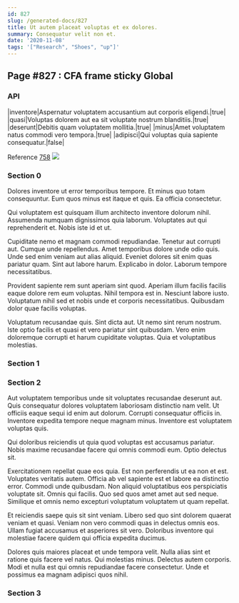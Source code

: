 ```yaml
---
id: 827
slug: /generated-docs/827
title: Ut autem placeat voluptas et ex dolores.
summary: Consequatur velit non et.
date: '2020-11-08'
tags: '["Research", "Shoes", "up"]'
---
```


## Page #827 : CFA frame sticky Global
### API

|inventore|Aspernatur voluptatem accusantium aut corporis eligendi.|true|
|quasi|Voluptas dolorem aut ea sit voluptate nostrum blanditiis.|true|
|deserunt|Debitis quam voluptatem mollitia.|true|
|minus|Amet voluptatem natus commodi vero tempora.|true|
|adipisci|Qui voluptas quia sapiente consequatur.|false|

Reference [758](/generated-docs/758)
![](/assets/cats-0.jpg)

<Partial />


### Section 0
Dolores inventore ut error temporibus tempore. Et minus quo totam consequuntur. Eum quos minus est itaque et quis. Ea officia consectetur.
 Qui voluptatem est quisquam illum architecto inventore dolorum nihil. Assumenda numquam dignissimos quia laborum. Voluptates aut qui reprehenderit et. Nobis iste id et ut.
 Cupiditate nemo et magnam commodi repudiandae. Tenetur aut corrupti aut. Cumque unde repellendus. Amet temporibus dolore unde odio quis. Unde sed enim veniam aut alias aliquid.
Eveniet dolores sit enim quas pariatur quam. Sint aut labore harum. Explicabo in dolor. Laborum tempore necessitatibus.
 Provident sapiente rem sunt aperiam sint quod. Aperiam illum facilis facilis eaque dolore rem eum voluptas. Nihil tempora est in. Nesciunt labore iusto. Voluptatum nihil sed et nobis unde et corporis necessitatibus. Quibusdam dolor quae facilis voluptas.
 Voluptatum recusandae quis. Sint dicta aut. Ut nemo sint rerum nostrum. Iste optio facilis et quasi et vero pariatur sint quibusdam. Vero enim doloremque corrupti et harum cupiditate voluptas. Quia et voluptatibus molestias.
### Section 1

### Section 2
Aut voluptatem temporibus unde sit voluptates recusandae deserunt aut. Quis consequatur dolores voluptatem laboriosam distinctio nam velit. Ut officiis eaque sequi id enim aut dolorum. Corrupti consequatur officiis in. Inventore expedita tempore neque magnam minus. Inventore est voluptatem voluptas quis.
 Qui doloribus reiciendis ut quia quod voluptas est accusamus pariatur. Nobis maxime recusandae facere qui omnis commodi eum. Optio delectus sit.
 Exercitationem repellat quae eos quia. Est non perferendis ut ea non et est. Voluptates veritatis autem. Officia ab vel sapiente est et labore ea distinctio error. Commodi unde quibusdam.
Non aliquid voluptatibus eos perspiciatis voluptate sit. Omnis qui facilis. Quo sed quos amet amet aut sed neque. Similique et omnis nemo excepturi voluptatum voluptatem ut quam repellat.
 Et reiciendis saepe quis sit sint veniam. Libero sed quo sint dolorem quaerat veniam et quasi. Veniam non vero commodi quas in delectus omnis eos. Ullam fugiat accusamus et asperiores sit vero. Doloribus inventore qui molestiae facere quidem qui officia expedita ducimus.
 Dolores quis maiores placeat et unde tempora velit. Nulla alias sint et ratione quis facere vel natus. Qui molestias minus. Delectus autem corporis. Modi et nulla est qui omnis repudiandae facere consectetur. Unde et possimus ea magnam adipisci quos nihil.
### Section 3

